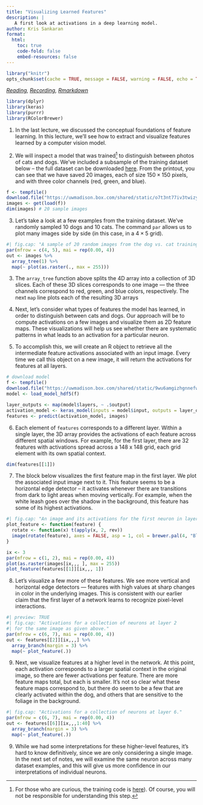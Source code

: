 ```yaml
---
title: "Visualizing Learned Features"
description: | 
   A first look at activations in a deep learning model.
author: Kris Sankaran
format:
  html:
    toc: true
    code-fold: false
    embed-resources: false
---
```



```r
library("knitr")
opts_chunk$set(cache = TRUE, message = FALSE, warning = FALSE, echo = TRUE)
```

_[Reading](https://jjallaire.github.io/deep-learning-with-r-notebooks/notebooks/5.4-visualizing-what-convnets-learn.nb.html), [Recording](https://mediaspace.wisc.edu/media/Week%2013%20%5B2%5D%20Visualizing%20Learned%20Features/1_zausb086), [Rmarkdown](https://github.com/krisrs1128/stat436_s24/blob/main/notes/2024-12-27-week13-2.Rmd)_

```r
library(dplyr)
library(keras)
library(purrr)
library(RColorBrewer)
```

1. In the last lecture, we discussed the conceptual foundations of feature
learning. In this lecture, we’ll see how to extract and visualize features
learned by a computer vision model.

2. We will inspect a model that was trained^[For those who are curious, the
training code is
[here](https://github.com/krisrs1128/stat479/blob/master/_posts/2021-04-12-week13-1/train_model.Rmd)).
Of course, you will not be responsible for understanding this step.] to
distinguish between photos of cats and dogs. We've included a subsample of the
training dataset below -- the full dataset can be downloaded
[here](https://www.kaggle.com/c/dogs-vs-cats/data). From the printout, you can
see that we have saved 20 images, each of size $150 \times 150$ pixels, and with
three color channels (red, green, and blue).

```r
f <- tempfile()
download.file("https://uwmadison.box.com/shared/static/o7t3nt77iv3twizyv7yuwqnca16f9nwi.rda", f)
images <- get(load(f))
dim(images) # 20 sample images
```

3. Let’s take a look at a few examples from the training dataset. We've randomly
sampled 10 dogs and 10 cats. The command `par` allows us to plot many images
side by side (in this case, in a $4 \times 5$ grid).

```r
#| fig.cap: "A sample of 20 random images from the dog vs. cat training dataset."
par(mfrow = c(4, 5), mai = rep(0.00, 4))
out <- images %>%
  array_tree(1) %>%
  map(~ plot(as.raster(., max = 255)))
```

3. The `array_tree` function above splits the 4D array into a collection of 3D
slices. Each of these 3D slices corresponds to one image — the three channels
correspond to red, green, and blue colors, respectively. The next `map` line
plots each of the resulting 3D arrays

4. Next, let’s consider what types of features the model has learned, in order
to distinguish between cats and dogs. Our approach will be to compute
activations on a few images and visualize them as 2D feature maps. These
visualizations will help us see whether there are systematic patterns in what
leads to an activation for a particular neuron.

5. To accomplish this, we will create an R object to retrieve all the
intermediate feature activations associated with an input image. Every time we
call this object on a new image, it will return the activations for features at
all layers.

```r
# download model
f <- tempfile()
download.file("https://uwmadison.box.com/shared/static/9wu6amgizhgnnefwrnyqzkf8glb6ktny.h5", f)
model <- load_model_hdf5(f)

layer_outputs <- map(model$layers, ~ .$output)
activation_model <- keras_model(inputs = model$input, outputs = layer_outputs)
features <- predict(activation_model, images)
```

6. Each element of `features` corresponds to a different layer. Within a single
layer, the 3D array provides the activations of each feature across different
spatial windows. For example, for the first layer, there are 32 features with
activations spread across a 148 x 148 grid, each grid element with its own
spatial context.

```r
dim(features[[1]])
```
7. The block below visualizes the first feature map in the first layer. We plot
the associated input image next to it. This feature seems to be a horizontal
edge detector -- it activates whenever there are transitions from dark to light
areas when moving vertically. For example, when the white leash goes over the
shadow in the background, this feature has some of its highest activations.

```r
#| fig.cap: "An image and its activations for the first neuron in layer 1."
plot_feature <- function(feature) {
  rotate <- function(x) t(apply(x, 2, rev))
  image(rotate(feature), axes = FALSE, asp = 1, col = brewer.pal(4, "Blues"))
}

ix <- 3
par(mfrow = c(1, 2), mai = rep(0.00, 4))
plot(as.raster(images[ix,,, ], max = 255))
plot_feature(features[[1]][ix,,, 1])
```

8. Let’s visualize a few more of these features. We see more vertical and
horizontal edge detectors — features with high values at sharp changes in color
in the underlying images. This is consistent with our earlier claim that the
first layer of a network learns to recognize pixel-level interactions.

```r
#| preview: TRUE
#| fig.cap: "Activations for a collection of neurons at layer 2
#| for the same image as given above."
par(mfrow = c(6, 7), mai = rep(0.00, 4))
out <- features[[2]][ix,,,] %>%
  array_branch(margin = 3) %>%
  map(~ plot_feature(.))
```

9. Next, we visualize features at a higher level in the network. At this point,
each activation corresponds to a larger spatial context in the original image,
so there are fewer activations per feature. There are more feature maps total,
but each is smaller. It's not so clear what these feature maps correspond to,
but there do seem to be a few that are clearly activated within the dog, and
others that are sensitive to the foliage in the background.

```r
#| fig.cap: "Activations for a collection of neurons at layer 6."
par(mfrow = c(6, 7), mai = rep(0.00, 4))
out <- features[[6]][ix,,,1:40] %>%
  array_branch(margin = 3) %>%
  map(~ plot_feature(.))
```

9. While we had some interpretations for these higher-level features, it’s hard
to know definitively, since we are only considering a single image. In the next
set of notes, we will examine the same neuron across many dataset examples, and
this will give us more confidence in our interpretations of individual neurons.
